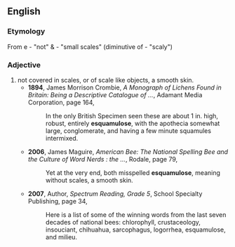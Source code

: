 ==English==

===Etymology===
From {{L.}} e - "not" & {{term|squamula}} - "small scales" (diminutive of {{term|squama}} - "scaly")

===Adjective===
{{en-adj|-}}
#not covered in scales, or of scale like objects, a smooth skin.
#* '''1894''', James Morrison Crombie, ''A Monograph of Lichens Found in Britain: Being a Descriptive Catalogue of ...'', Adamant Media Corporation, page 164,
#*: In the only British Specimen seen these are about 1 in. high, robust, entirely '''esquamulose''', with the apothecia somewhat large, conglomerate, and having a few minute squamules intermixed.
#* '''2006''', James Maguire, ''American Bee: The National Spelling Bee and the Culture of Word Nerds : the ...'', Rodale, page 79,
#*: Yet at the very end, both misspelled '''esquamulose''', meaning without scales, a smooth skin.
#* '''2007''', Author, ''Spectrum Reading, Grade 5'', School Specialty Publishing, page 34,
#*: Here is a list of some of the winning words from the last seven decades of national bees: chlorophyll, crustaceology, insouciant, chihuahua, sarcophagus, logorrhea, esquamulose, and milieu.